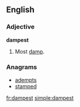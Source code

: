 ==English==

===Adjective===
'''dampest'''

# {{superlative of|damp}}  Most [[damp]].

===Anagrams===
* [[adempts#English|adempts]]
* [[stamped#English|stamped]]

[[fr:dampest]]
[[simple:dampest]]